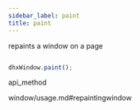 ```yaml
---
sidebar_label: paint
title: paint
---
```



          


<Short>
 repaints a window on a page



</Short>







~~~js

dhxWindow.paint();


~~~
 api_method

<Descr>







</Descr>




window/usage.md#repaintingwindow
